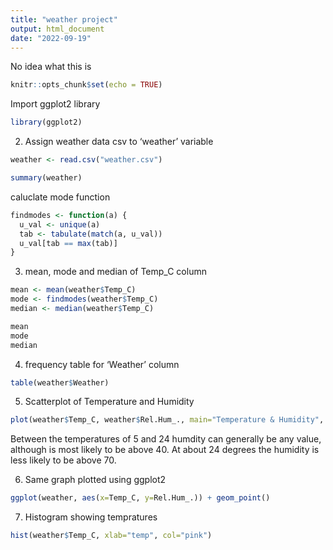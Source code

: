 ```yaml
---
title: "weather project"
output: html_document
date: "2022-09-19"
---
```


No idea what this is
```r
knitr::opts_chunk$set(echo = TRUE)
```

Import ggplot2 library
```r
library(ggplot2)
```

2) Assign weather data csv to 'weather' variable 
```r
weather <- read.csv("weather.csv")
```

```r
summary(weather)
```

caluclate mode function
```r
findmodes <- function(a) {
  u_val <- unique(a)
  tab <- tabulate(match(a, u_val))
  u_val[tab == max(tab)]
}
```


3) mean, mode and median of Temp_C column
```r
mean <- mean(weather$Temp_C)
mode <- findmodes(weather$Temp_C)
median <- median(weather$Temp_C)

mean
mode
median
```

4) frequency table for 'Weather' column
```r
table(weather$Weather)
```

5) Scatterplot of Temperature and Humidity
```r
plot(weather$Temp_C, weather$Rel.Hum_., main="Temperature & Humidity", xlab="temp", ylab="humidity")
```
Between the temperatures of 5 and 24 humdity can generally be any value, although is most likely to be above 40. At about 24 degrees the humidity is less likely to be above 70. 


6) Same graph plotted using ggplot2
```r
ggplot(weather, aes(x=Temp_C, y=Rel.Hum_.)) + geom_point()
```

7) Histogram showing tempratures
```r
hist(weather$Temp_C, xlab="temp", col="pink")
```

